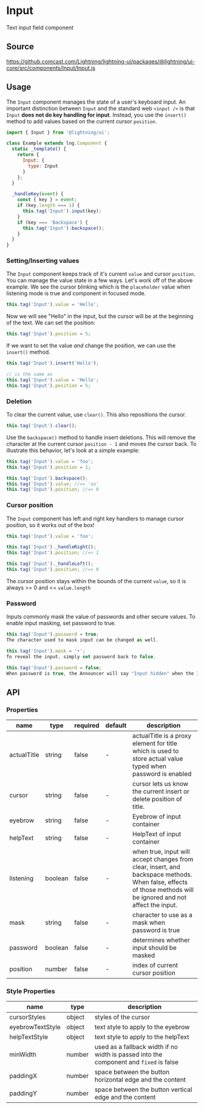 
# Input

Text input field component

## Source

https://github.comcast.com/Lightning/lightning-ui/packages/@lightning/ui-core/src/components/Input/Input.js

## Usage

The `Input` component manages the state of a user's keyboard input. An important distinction between `Input` and the standard web `<input />` is that `Input` **does not do key handling for input**. Instead, you use the `insert()` method to add values based on the current cursor `position`.

```js
import { Input } from '@lightning/ui';

class Example extends lng.Component {
  static _template() {
    return {
      Input: {
        type: Input
      }
    };
  }

  _handleKey(event) {
    const { key } = event;
    if (key.length === 1) {
      this.tag('Input').input(key);
    }
    if (key === 'Backspace') {
      this.tag('Input').backspace();
    }
  }
}
```

<Canvas>
  <Story id="patterns-input--basic" />
</Canvas>

### Setting/Inserting values

The `Input` component keeps track of it's current `value` and cursor `position`. You can manage the value state in a few ways. Let's work off of the above example. We see the cursor blinking which is the `placeholder` value when listening mode is true and component in focused mode.

```js
this.tag('Input').value = 'Hello';
```

Now we will see "Hello" in the input, but the cursor will be at the beginning of the text. We can set the position:

```js
this.tag('Input').position = 5;
```

If we want to set the value _and_ change the position, we can use the `insert()` method.

```js
this.tag('Input').insert('Hello');

// is the same as
this.tag('Input').value = 'Hello';
this.tag('Input').position = 5;
```

### Deletion

To clear the current value, use `clear()`. This also repositions the cursor.

```js
this.tag('Input').clear();
```

Use the `backspace()` method to handle insert deletions. This will remove the character at the current cursor `position - 1` and moves the cursor back. To illustrate this behavior, let's look at a simple example:

```js
this.tag('Input').value = 'foo';
this.tag('Input').position = 1;

this.tag('Input').backspace();
this.tag('Input').value; //=> 'oo'
this.tag('Input').position; //=> 0
```

### Cursor position

The `Input` component has left and right key handlers to manage cursor position, so it works out of the box!

```js
this.tag('Input').value = 'foo';

this.tag('Input')._handleRight();
this.tag('Input').position; //=> 1

this.tag('Input')._handleLeft();
this.tag('Input').position; //=> 0
```

The cursor position stays within the bounds of the current `value`, so it is always >= 0 and <= `value.length`

### Password

Inputs commonly mask the value of passwords and other secure values. To enable input masking, set password to true.

```js
this.tag('Input').password = true;
The character used to mask input can be changed as well.

this.tag('Input').mask = '•';
To reveal the input, simply set password back to false.

this.tag('Input').password = false;
When password is true, the Announcer will say "Input hidden" when the Input is focused.
```

## API

### Properties

| name        | type    | required | default | description                                                                                                                                                    |
| ----------- | ------- | -------- | ------- | -------------------------------------------------------------------------------------------------------------------------------------------------------------- |
| actualTitle | string  | false    | -       | actualTitle is a proxy element for title which is used to store actual value typed when password is enabled                                                    |
| cursor      | string  | false    | -       | cursor lets us know the current insert or delete position of title.                                                                                            |
| eyebrow     | string  | false    | -       | Eyebrow of input container                                                                                                                                     |
| helpText    | string  | false    | -       | HelpText of input container                                                                                                                                    |
| listening   | boolean | false    | -       | when true, input will accept changes from clear, insert, and backspace methods. When false, effects of those methods will be ignored and not affect the input. |
| mask        | string  | false    | -       | character to use as a mask when password is true                                                                                                               |
| password    | boolean | false    | -       | determines whether input should be masked                                                                                                                      |
| position    | number  | false    | -       | index of current cursor position                                                                                                                               |

### Style Properties

| name             | type   | description                                                                            |
| ---------------- | ------ | -------------------------------------------------------------------------------------- |
| cursorStyles     | object | styles of the cursor                                                                   |
| eyebrowTextStyle | object | text style to apply to the eyebrow                                                     |
| helpTextStyle    | object | text style to apply to the helpText                                                    |
| minWidth         | number | used as a fallback width if no width is passed into the component and `fixed` is false |
| paddingX         | number | space between the button horizontal edge and the content                               |
| paddingY         | number | space between the button vertical edge and the content                                 |

